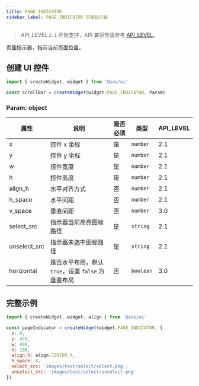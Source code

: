 ```yaml
---
title: PAGE_INDICATOR
sidebar_label: PAGE_INDICATOR 页面指示器
---
```


> API_LEVEL `2.1` 开始支持，API 兼容性请参考 [API_LEVEL](../../../../../guides/framework/device/compatibility.md)。

页面指示器，指示当前页面位置。

## 创建 UI 控件

```js
import { createWidget, widget } from '@zos/ui'

const scrollBar = createWidget(widget.PAGE_INDICATOR, Param)
```

### Param: object

| 属性         | 说明                                               | 是否必须 | 类型      | API_LEVEL |
| ------------ | -------------------------------------------------- | -------- | --------- | --------- |
| x            | 控件 x 坐标                                        | 是       | `number`  | 2.1       |
| y            | 控件 y 坐标                                        | 是       | `number`  | 2.1       |
| w            | 控件宽度                                           | 是       | `number`  | 2.1       |
| h            | 控件高度                                           | 是       | `number`  | 2.1       |
| align_h      | 水平对齐方式                                       | 否       | `number`  | 2.1       |
| h_space      | 水平间距                                           | 否       | `number`  | 2.1       |
| v_space      | 垂直间距                                           | 否       | `number`  | 3.0       |
| select_src   | 指示器当前高亮图标路径                             | 是       | `string`  | 2.1       |
| unselect_src | 指示器未选中图标路径                               | 是       | `string`  | 2.1       |
| horizontal   | 是否水平布局，默认 `true`，设置 `false` 为垂直布局 | 否       | `boolean` | 3.0       |

## 完整示例

```js
import { createWidget, widget, align } from '@zos/ui'

const pageIndicator = createWidget(widget.PAGE_INDICATOR, {
  x: 0,
  y: 470,
  w: 480,
  h: 100,
  align_h: align.CENTER_H,
  h_space: 8,
  select_src: 'images/test/select/select.png',
  unselect_src: 'images/test/select/unselect.png'
})
```

